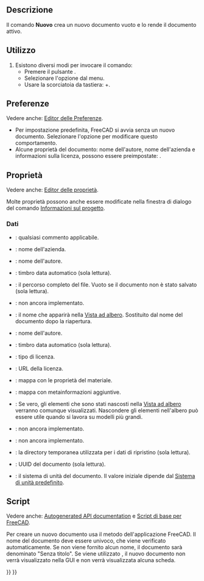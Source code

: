 <languages/>

{{Docnav/it
|
|[[Std_Open/it|Apri]]
|[[Std_File_Menu/it|Menu File]]
|IconL=
|IconR=Std_Open.svg
|IconC=Freecad.svg
}}

{{GuiCommand/it|Name=Std_New|Name/it=Nuovo|MenuLocation=File → Nuovo|Workbenches=Tutti|Shortcut={{KEY|Ctrl}}+{{KEY|N}}|SeeAlso=[[Std_Open/it|Apri]], [[Std_Import/it|Importa]]}}

<span id="Description"></span>
==Descrizione==

Il comando '''Nuovo''' crea un nuovo documento vuoto e lo rende il documento attivo.

<span id="Usage"></span>
==Utilizzo==

# Esistono diversi modi per invocare il comando:
#* Premere il pulsante {{Button|[[Image:Std_New.svg|16px]] [[Std_New/it|Nuovo]]}}.
#* Selezionare l'opzione {{MenuCommand|File → [[Image:Std_New.svg|16px]] Nuovo}} dal menu.
#* Usare la scorciatoia da tastiera: {{KEY|Ctrl}}+{{KEY|N}}.

<span id="Preferences"></span>
==Preferenze==

Vedere anche: [[Preferences_Editor/it|Editor delle Preferenze]].

* Per impostazione predefinita, FreeCAD si avvia senza un nuovo documento. Selezionare l'opzione {{MenuCommand|Modifica → Preferenze... → Generale → Documento → Crea un nuovo documento all'avvio}} per modificare questo comportamento.
* Alcune proprietà del documento: nome dell'autore, nome dell'azienda e informazioni sulla licenza, possono essere preimpostate: {{MenuCommand|Modifica → Preferenze... → Generale → Documento → Diritti d'autore e Licenza}}.

<span id="Properties"></span>
==Proprietà==

Vedere anche: [[Property_editor/it|Editor delle proprietà]].

Molte proprietà possono anche essere modificate nella finestra di dialogo del comando [[Std_ProjectInfo/it|Informazioni sul progetto]].

<span id="Data"></span>
===Dati===

{{TitleProperty|Base}}

* {{PropertyData|Comment|String}}: qualsiasi commento applicabile.
* {{PropertyData|Company|String}}: nome dell'azienda.
* {{PropertyData|Created By|String}}: nome dell'autore.
* {{PropertyData|Creation Date|String}}: timbro data automatico (sola lettura).
* {{PropertyData|File Name|String}}: il percorso completo del file. Vuoto se il documento non è stato salvato (sola lettura).
* {{PropertyData|Id|String}}: non ancora implementato.
* {{PropertyData|Label|String}}: il nome che apparirà nella [[Tree_view/it|Vista ad albero]]. Sostituito dal nome del documento dopo la riapertura.
* {{PropertyData|Last Modified By|String}}: nome dell'autore.
* {{PropertyData|Last Modified Date|String}}: timbro data automatico (sola lettura).
* {{PropertyData|License|String}}: tipo di licenza.
* {{PropertyData|License URL|String}}: URL della licenza.
* {{PropertyData|Material|Map|Hidden}}: mappa con le proprietà del materiale.
* {{PropertyData|Meta|Map|Hidden}}: mappa con metainformazioni aggiuntive.
* {{PropertyData|Show Hidden|Bool}}: Se vero, gli elementi che sono stati nascosti nella [[Tree_view/it|Vista ad albero]] verranno comunque visualizzati. Nascondere gli elementi nell'albero può essere utile quando si lavora su modelli più grandi.
* {{PropertyData|Tip|Link}}: non ancora implementato.
* {{PropertyData|Tip Name|String}}: non ancora implementato.
* {{PropertyData|Transient Dir|String}}: la directory temporanea utilizzata per i dati di ripristino (sola lettura).
* {{PropertyData|Uid|UUID|Hidden}}: UUID del documento (sola lettura).
* {{PropertyData|Unit System|Enumeration}}: il sistema di unità del documento. Il valore iniziale dipende dal [[Preferences_Editor/it#Generale_2|Sistema di unità predefinito]]. {{Version/it|1.0}}

<span id="Scripting"></span>
==Script==

Vedere anche: [https://freecad.github.io/SourceDoc/ Autogenerated API documentation] e [[FreeCAD_Scripting_Basics/it|Script di base per FreeCAD]].

Per creare un nuovo documento usa il metodo {{incode|newDocument([name], [hidden<nowiki>=</nowiki>False])}} dell'applicazione FreeCAD. Il nome del documento deve essere univoco, che viene verificato automaticamente. Se non viene fornito alcun nome, il documento sarà denominato "Senza titolo". Se viene utilizzato {{incode|hidden<nowiki>=</nowiki>True}}, il nuovo documento non verrà visualizzato nella GUI e non verrà visualizzata alcuna scheda.

{{Code|code=
import FreeCAD
from pathlib import Path

# The folder and filename we will use:
fld = 'D:/testfiles/'
fnm = fld + 'test.FCStd'

# Make sure fld exists:
Path(fld).mkdir(parents=True, exist_ok=True)

doc = FreeCAD.newDocument()
doc.saveAs(fnm)

FreeCAD.closeDocument(doc.Name)

doc = FreeCAD.open(fnm)
doc.save()

FreeCAD.closeDocument(doc.Name)
}}


{{Docnav/it
|
|[[Std_Open/it|Apri]]
|[[Std_File_Menu/it|Menu File]]
|IconL=
|IconR=Std_Open.svg
|IconC=Freecad.svg
}}

{{Std_Base_navi{{#translation:}}}}
{{Userdocnavi{{#translation:}}}}